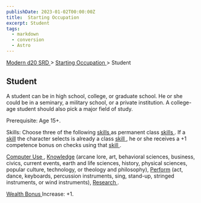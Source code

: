 ```yaml
---
publishDate: 2023-01-02T00:00:00Z
title:  Starting Occupation 
excerpt: Student
tags:
  - markdown
  - conversion
  - Astro
---
```


[ Modern d20 SRD ](/#modernD20) > [ Starting Occupation ](modern-d20-srd-starting-occupation-index) > Student

##  Student

A student can be in high school, college, or graduate school. He or she could
be in a seminary, a military school, or a private institution. A college-age
student should also pick a major field of study.

Prerequisite: Age 15+.

Skills: Choose three of the following [ skills ](modern-d20-srd-skills-index)
as permanent class [ skills ](modern-d20-srd-skills-index) . If a [ skill](modern-d20-srd-skills-index) the character selects is already a class [skill ](modern-d20-srd-skills-index) , he or she receives a +1 competence
bonus on checks using that [ skill ](modern-d20-srd-skills-index) .

[ Computer Use ](modern-d20-srd-skills-computer-use) , [ Knowledge](modern-d20-srd-skills-knowledge) (arcane lore, art, behavioral sciences,
business, civics, current events, earth and life sciences, history, physical
sciences, popular culture, technology, or theology and philosophy), [ Perform](modern-d20-srd-skills-perform) (act, dance, keyboards, percussion
instruments, sing, stand-up, stringed instruments, or wind instruments), [Research ](modern-d20-srd-skills-research) .

[ Wealth Bonus ](modern-d20-srd-wealth-wealth-bonus) Increase: +1.

